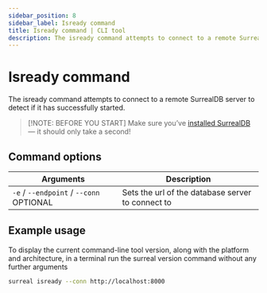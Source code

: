 ```yaml
---
sidebar_position: 8
sidebar_label: Isready command
title: Isready command | CLI tool
description: The isready command attempts to connect to a remote SurrealDB server to detect if it has successfully started.
---
```


# Isready command

The isready command attempts to connect to a remote SurrealDB server to detect if it has successfully started.

> [!NOTE: BEFORE YOU START]
> Make sure you’ve [installed SurrealDB](/docs/surrealdb/installation) — it should only take a second!

## Command options

<table>
    <thead>
        <tr>
            <th colspan="2">Arguments</th>
            <th>Description</th>
        </tr>
    </thead>  
    <tbody>
        <tr>
            <td colspan="2">
                <code>-e</code> / <code>--endpoint</code> / <code>--conn </code>
                <l className='grey'>OPTIONAL</l>
            </td>
            <td>
        Sets the url of the database server to connect to
            </td>
        </tr>
    </tbody>
</table>

## Example usage

To display the current command-line tool version, along with the platform and architecture, in a terminal run the surreal version command without any further arguments

```bash 
surreal isready --conn http://localhost:8000
```